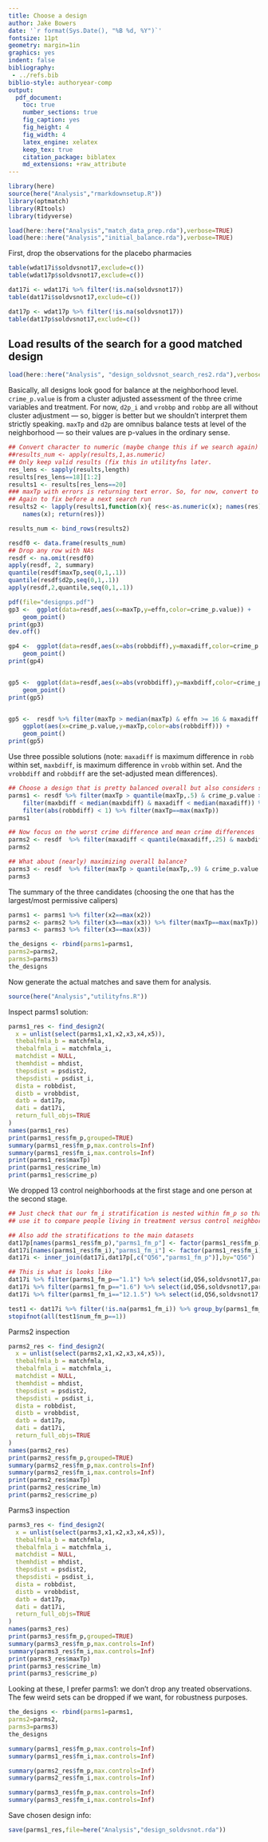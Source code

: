 ```yaml
---
title: Choose a design
author: Jake Bowers
date: '`r format(Sys.Date(), "%B %d, %Y")`'
fontsize: 11pt
geometry: margin=1in
graphics: yes
indent: false
bibliography:
 - ../refs.bib
biblio-style: authoryear-comp
output:
  pdf_document:
    toc: true
    number_sections: true
    fig_caption: yes
    fig_height: 4
    fig_width: 4
    latex_engine: xelatex
    keep_tex: true
    citation_package: biblatex
    md_extensions: +raw_attribute
---
```



```r
library(here)
source(here("Analysis","rmarkdownsetup.R"))
library(optmatch)
library(RItools)
library(tidyverse)
```

```r
load(here::here("Analysis","match_data_prep.rda"),verbose=TRUE)
load(here::here("Analysis","initial_balance.rda"),verbose=TRUE)
```

First, drop the observations for the placebo pharmacies

```r
table(wdat17i$soldvsnot17,exclude=c())
table(wdat17p$soldvsnot17,exclude=c())

dat17i <- wdat17i %>% filter(!is.na(soldvsnot17))
table(dat17i$soldvsnot17,exclude=c())

dat17p <- wdat17p %>% filter(!is.na(soldvsnot17))
table(dat17p$soldvsnot17,exclude=c())
```


## Load results of the search for a good matched design

```r
load(here::here("Analysis", "design_soldvsnot_search_res2.rda"),verbose=TRUE)
```

Basically, all designs look good for balance at the neighborhood level.
`crime_p.value` is from a cluster adjusted assessment of the three crime
variables and treatment. For now, `d2p_i` and `vrobbp` and `robbp` are all
without cluster adjustment --- so, bigger is better but we shouldn't interpret
them strictly speaking. `maxTp` and `d2p` are omnibus balance tests at level of
the neighborhood --- so their values are p-values in the ordinary sense.

```r
## Convert character to numeric (maybe change this if we search again)
##results_num <- apply(results,1,as.numeric)
## Only keep valid results (fix this in utilityfns later.
res_lens <- sapply(results,length)
results[res_lens==18][1:2]
results1 <- results[res_lens==20]
### maxTp with errors is returning text error. So, for now, convert to numeric.
## Again to fix before a next search run
results2 <- lapply(results1,function(x){ res<-as.numeric(x); names(res) <-
    names(x); return(res)})

results_num <- bind_rows(results2)

resdf0 <- data.frame(results_num)
## Drop any row with NAs
resdf <- na.omit(resdf0)
apply(resdf, 2, summary)
quantile(resdf$maxTp,seq(0,1,.1))
quantile(resdf$d2p,seq(0,1,.1))
apply(resdf,2,quantile,seq(0,1,.1))
```



```r
pdf(file="designps.pdf")
gp3 <-  ggplot(data=resdf,aes(x=maxTp,y=effn,color=crime_p.value)) +
	geom_point()
print(gp3)
dev.off()

gp4 <-  ggplot(data=resdf,aes(x=abs(robbdiff),y=maxadiff,color=crime_p.value)) +
	geom_point()
print(gp4)


gp5 <-  ggplot(data=resdf,aes(x=abs(vrobbdiff),y=maxbdiff,color=crime_p.value)) +
	geom_point()
print(gp5)


gp5 <-  resdf %>% filter(maxTp > median(maxTp) & effn >= 16 & maxadiff < median(maxadiff) & maxbdiff < median(maxbdiff) & crime_p.value > median(crime_p.value))  %>%
    ggplot(aes(x=crime_p.value,y=maxTp,color=abs(robbdiff))) +
	geom_point()
print(gp5)


```


Use three possible solutions (note: `maxadiff` is maximum difference in `robb`
within set, `maxbdiff`, is maximum difference in `vrobb` within set. And the
`vrobbdiff` and `robbdiff` are the set-adjusted mean differences).

```r
## Choose a design that is pretty balanced overall but also considers sample size and focuses on closeness on crime variables
parms1 <- resdf %>% filter(maxTp > quantile(maxTp,.5) & crime_p.value > quantile(crime_p.value,.7) & effn >= 16 & n_trt==16)  %>%
    filter(maxbdiff < median(maxbdiff) & maxadiff < median(maxadiff)) %>%
    filter(abs(robbdiff) < 1) %>% filter(maxTp==max(maxTp))
parms1

## Now focus on the worst crime difference and mean crime differences
parms2 <- resdf  %>% filter(maxadiff < quantile(maxadiff,.25) & maxbdiff < quantile(maxbdiff,.25)) %>% filter(abs(robbdiff) < 1) %>% filter(effn==max(effn))
parms2

## What about (nearly) maximizing overall balance?
parms3 <- resdf  %>% filter(maxTp > quantile(maxTp,.9) & crime_p.value > quantile(crime_p.value,.9)) %>% filter(effn==max(effn)) %>% filter(maxbdiff==min(maxbdiff))
parms3

```

The summary of  the three candidates (choosing the one that has the largest/most
permissive calipers)

```r
parms1 <- parms1 %>% filter(x2==max(x2))
parms2 <- parms2 %>% filter(x3==max(x3)) %>% filter(maxTp==max(maxTp))
parms3 <- parms3 %>% filter(x3==max(x3))

the_designs <- rbind(parms1=parms1,
parms2=parms2,
parms3=parms3)
the_designs
```

Now generate the actual matches and save them for analysis.

```r
source(here("Analysis","utilityfns.R"))
```
Inspect parms1 solution:

```r
parms1_res <- find_design2(
  x = unlist(select(parms1,x1,x2,x3,x4,x5)),
  thebalfmla_b = matchfmla,
  thebalfmla_i = matchfmla_i,
  matchdist = NULL,
  themhdist = mhdist,
  thepsdist = psdist2,
  thepsdisti = psdist_i,
  dista = robbdist,
  distb = vrobbdist,
  datb = dat17p,
  dati = dat17i,
  return_full_objs=TRUE
)
names(parms1_res)
print(parms1_res$fm_p,grouped=TRUE)
summary(parms1_res$fm_p,max.controls=Inf)
summary(parms1_res$fm_i,max.controls=Inf)
print(parms1_res$maxTp)
print(parms1_res$crime_lm)
print(parms1_res$crime_p)
```

We dropped 13 control neighborhoods at the first stage and one person at the
second stage.

```r
## Just check that our fm_i stratification is nested within fm_p so that we can
## use it to compare people living in treatment versus control neighborhoods.

## Also add the stratifications to the main datasets
dat17p[names(parms1_res$fm_p),"parms1_fm_p"] <- factor(parms1_res$fm_p)
dat17i[names(parms1_res$fm_i),"parms1_fm_i"] <- factor(parms1_res$fm_i)
dat17i <- inner_join(dat17i,dat17p[,c("Q56","parms1_fm_p")],by="Q56")

## This is what is looks like
dat17i %>% filter(parms1_fm_p=="1.1") %>% select(id,Q56,soldvsnot17,parms1_fm_p,parms1_fm_i) %>% arrange(parms1_fm_i,desc(soldvsnot17),Q56)
dat17i %>% filter(parms1_fm_p=="1.6") %>% select(id,Q56,soldvsnot17,parms1_fm_p,parms1_fm_i) %>% arrange(parms1_fm_i,desc(soldvsnot17),Q56)
dat17i %>% filter(parms1_fm_i=="12.1.5") %>% select(id,Q56,soldvsnot17,parms1_fm_p,parms1_fm_i) %>% arrange(parms1_fm_i,desc(soldvsnot17),Q56)

test1 <- dat17i %>% filter(!is.na(parms1_fm_i)) %>% group_by(parms1_fm_i) %>% summarize(num_fm_p=length(unique(parms1_fm_p)))
stopifnot(all(test1$num_fm_p==1))
```

Parms2 inspection

```r
parms2_res <- find_design2(
  x = unlist(select(parms2,x1,x2,x3,x4,x5)),
  thebalfmla_b = matchfmla,
  thebalfmla_i = matchfmla_i,
  matchdist = NULL,
  themhdist = mhdist,
  thepsdist = psdist2,
  thepsdisti = psdist_i,
  dista = robbdist,
  distb = vrobbdist,
  datb = dat17p,
  dati = dat17i,
  return_full_objs=TRUE
)
names(parms2_res)
print(parms2_res$fm_p,grouped=TRUE)
summary(parms2_res$fm_p,max.controls=Inf)
summary(parms2_res$fm_i,max.controls=Inf)
print(parms2_res$maxTp)
print(parms2_res$crime_lm)
print(parms2_res$crime_p)
```

Parms3 inspection


```r
parms3_res <- find_design2(
  x = unlist(select(parms3,x1,x2,x3,x4,x5)),
  thebalfmla_b = matchfmla,
  thebalfmla_i = matchfmla_i,
  matchdist = NULL,
  themhdist = mhdist,
  thepsdist = psdist2,
  thepsdisti = psdist_i,
  dista = robbdist,
  distb = vrobbdist,
  datb = dat17p,
  dati = dat17i,
  return_full_objs=TRUE
)
names(parms3_res)
print(parms3_res$fm_p,grouped=TRUE)
summary(parms3_res$fm_p,max.controls=Inf)
summary(parms3_res$fm_i,max.controls=Inf)
print(parms3_res$maxTp)
print(parms3_res$crime_lm)
print(parms3_res$crime_p)
```

Looking at these, I prefer parms1: we don't drop any treated observations. The
few weird sets can be dropped if we want, for robustness purposes.

```r
the_designs <- rbind(parms1=parms1,
parms2=parms2,
parms3=parms3)
the_designs

summary(parms1_res$fm_p,max.controls=Inf)
summary(parms1_res$fm_i,max.controls=Inf)

summary(parms2_res$fm_p,max.controls=Inf)
summary(parms2_res$fm_i,max.controls=Inf)

summary(parms3_res$fm_p,max.controls=Inf)
summary(parms3_res$fm_i,max.controls=Inf)

```

Save chosen design info:

```r
save(parms1_res,file=here("Analysis","design_soldvsnot.rda"))
```







